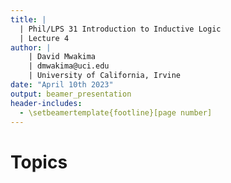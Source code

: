 ```yaml
---
title: | 
  | Phil/LPS 31 Introduction to Inductive Logic
  | Lecture 4
author: |
    | David Mwakima
    | dmwakima@uci.edu
    | University of California, Irvine
date: "April 10th 2023"
output: beamer_presentation
header-includes:
  - \setbeamertemplate{footline}[page number]
---
```


# Topics

\begin{itemize}
\item Relations

\item Quantifiers

\item Quantified Predicate Logic

\item Paraphrasing/representing sentences using Quantified Predicate Logic
\end{itemize}

